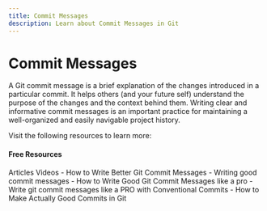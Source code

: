 ```yaml
---
title: Commit Messages
description: Learn about Commit Messages in Git
---
```


# Commit Messages

A Git commit message is a brief explanation of the changes introduced in a particular commit. It helps others (and your future self) understand the purpose of the changes and the context behind them. Writing clear and informative commit messages is an important practice for maintaining a well-organized and easily navigable project history.

Visit the following resources to learn more:

#### Free Resources

<Tabs defaultValue="article">
<TabsList>
<TabsTrigger value="article">Articles</TabsTrigger>
<TabsTrigger value="video">Videos</TabsTrigger>
</TabsList>


<TabsContent value="article">
- <Link href="https://www.freecodecamp.org/news/how-to-write-better-git-commit-messages/">How to Write Better Git Commit Messages</Link>
- <Link href="https://www.theodinproject.com/lessons/foundations-commit-messages">Writing good commit messages</Link>
- <Link href="https://medium.com/front-end-weekly/how-to-write-good-git-commit-messages-like-a-pro-2c12f01569d9">How to Write Good Git Commit Messages like a pro</Link>
</TabsContent>
<TabsContent value="video">
- <Link href="https://youtu.be/OJqUWvmf4gg?si=Fgl3isZpP13jYXHP">Write git commit messages like a PRO with Conventional Commits</Link>
- <Link href="https://youtu.be/Dy5t_H2PRrk?si=0V-JEbqphpJX5OLl">How to Make Actually Good Commits in Git</Link>
</TabsContent>
</Tabs>
